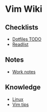 = Vim Wiki =

== Checklists ==
* [[Dotfiles TODO]]
* [[Readlist]]

== Notes ==
* [[Work notes]]

== Knowledge ==
* [[Linux]]
* [[Vim tips]]

